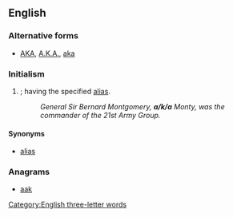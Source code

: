 {{also|aka|Aka|AKA|A.K.A.|åka|akā|āķa|Appendix:ISO 639-3 language codes}}
==English==


===Alternative forms===
* [[AKA]], [[A.K.A.]], [[aka]]

===Initialism===
{{en-initialism}}

# {{initialism of|also known as|nodot=1}}; having the specified [[alias]].
#: ''General Sir Bernard Montgomery, '''a/k/a''' Monty, was the commander of the 21st Army Group.''

====Synonyms====
* [[alias]]

===Anagrams===
* [[aak#English|aak]]

[[Category:English three-letter words]]